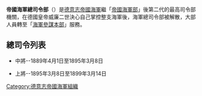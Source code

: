 {{Infobox Government agency
|agency_name     = 帝國海軍總司令部<br>Kaiserliches Oberkommando der Marine
|seal            = 
|seal_width      = 
|seal_caption    = 
|formed          = 1889年4月1日
|preceding1      = 「[[帝國海軍部_(德國)|帝國海軍部]]」
|dissolved       = 1899年3月14日
|jurisdiction    = {{flagicon|German Empire}} [[德意志帝國|德意志帝國]]
|headquarters    = 
|employees       = 
|budget          = 
|image           = 
|superseding     = 「[[海軍參謀本部_(德意志帝國)|海軍參謀本部]]」
|chief1_name     = 海軍總司令
|parent_agency   = 
|child1_agency   =
|website         = 
}}
'''帝國海軍總司令部'''（{{lang-de|'''Kaiserliches Oberkommando der Marine'''}}）是[[德意志帝國海軍|德意志帝國海軍]]繼「[[帝國海軍部_(德國)|帝國海軍部]]」後第二代的最高司令部機關，在德國皇帝威廉二世決心自己掌控整支海軍後，海軍總司令部被解散，大部人員轉至「[[海軍參謀本部_(德意志帝國)|海軍參謀本部]]」服務。

==總司令列表==
*{{link-de|馬克斯·馮·德戈爾茨|Max von der Goltz}}中將--1889年4月1日至1895年3月8日
*{{link-de|愛德華·馮·克諾爾|Eduard von Knorr}}上將--1895年3月8日至1899年3月14日
{{德國海軍最高指揮機關}}
[[Category:德意志帝國海軍組織|Category:德意志帝國海軍組織]]